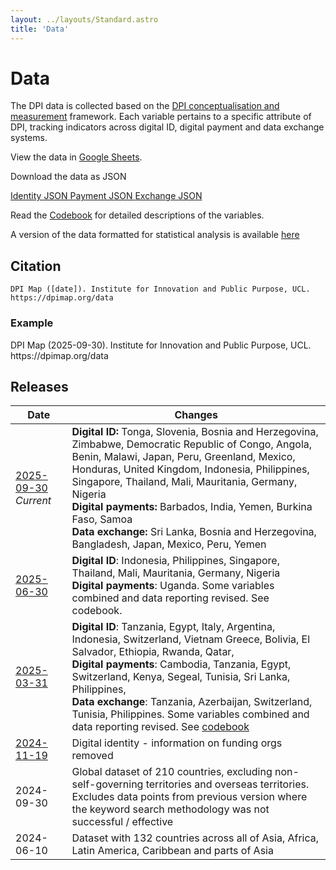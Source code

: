 ```yaml
---
layout: ../layouts/Standard.astro
title: 'Data'
---
```



# Data

The DPI data is collected based on the [DPI conceptualisation and measurement](/methodology) framework. Each variable pertains to a specific attribute of DPI, tracking indicators across digital ID, digital payment and data exchange systems.

View the data in <a class="underline text-blue-500" href="https://docs.google.com/spreadsheets/d/1YlaBSGV7oBnPZBBzm4BSF6MvIzN_ueozronnjHx5sx0">Google Sheets</a>.

Download the data as JSON

<div class="grid grid-cols-1 sm:grid-cols-3 gap-2">
  <a href="/data/2025-09-30/2025-09-30-identity.json" class="button-blue" onclick="trackDownload('identity')"><IdentityIcon class='inline-block mr-2' /> Identity JSON </a>
  <a href="/data/2025-09-30/2025-09-30-payment.json" class="button-blue" onclick="trackDownload('payment')"><PayIcon class='inline-block mr-2' /> Payment JSON </a>
  <a href="/data/2025-09-30/2025-09-30-exchange.json" class="button-blue" onclick="trackDownload('exchange')"><DataIcon class='inline-block mr-2' /> Exchange JSON </a>
</div>

Read the [Codebook](/codebook) for detailed descriptions of the variables.

A version of the data formatted for statistical analysis is available [here](https://drive.google.com/drive/folders/1dkIhzbEs6MQoULEjDhq_GXbuwMz-2Nxe)

## Citation

```
DPI Map ([date]). Institute for Innovation and Public Purpose, UCL. https://dpimap.org/data
```

### Example

<span class="text-sm">
DPI Map (2025-09-30). Institute for Innovation and Public Purpose, UCL. https://dpimap.org/data
</span>


## Releases

<div class="release-table">

| Date           | Changes                                   |
|----------------|-------------------------------------------|
| [2025-09-30] _Current_   | **Digital ID:** Tonga, Slovenia, Bosnia and Herzegovina, Zimbabwe, Democratic Republic of Congo, Angola, Benin, Malawi, Japan, Peru, Greenland, Mexico, Honduras, United Kingdom, Indonesia, Philippines, Singapore, Thailand, Mali, Mauritania, Germany, Nigeria <br/>**Digital payments:** Barbados, India, Yemen, Burkina Faso, Samoa <br/>**Data exchange:** Sri Lanka, Bosnia and Herzegovina, Bangladesh, Japan, Mexico, Peru, Yemen
| [2025-06-30] | **Digital ID**: Indonesia, Philippines, Singapore, Thailand, Mali, Mauritania, Germany, Nigeria <br/>**Digital payments**: Uganda. Some variables combined and data reporting revised. See codebook.
| [2025-03-31] | **Digital ID**: Tanzania, Egypt, Italy, Argentina, Indonesia, Switzerland, Vietnam Greece, Bolivia, El Salvador, Ethiopia, Rwanda, Qatar, <br/>**Digital payments**: Cambodia, Tanzania, Egypt, Switzerland, Kenya, Segeal, Tunisia, Sri Lanka, Philippines, <br/>**Data exchange**: Tanzania, Azerbaijan, Switzerland, Tunisia, Philippines. Some variables combined and data reporting revised. See [codebook](https://docs.google.com/spreadsheets/d/1JbpmZ1ap235wVCTcnA1dE5ghCWEzdFJXxyZz1FTRupk/edit?gid=201000496#gid=201000496) |
| [2024-11-19] | Digital identity - information on funding orgs removed |
| 2024-09-30   | Global dataset of 210 countries, excluding non-self-governing territories and overseas territories. Excludes data points from previous version where the keyword search methodology was not successful / effective |
| 2024-06-10   | Dataset with 132 countries across all of Asia, Africa, Latin America, Caribbean and parts of Asia

</div>

[2025-09-30]: https://docs.google.com/spreadsheets/d/1gFGNtmhUiCe8sG0J1vtM1FyiVklbFfD3_Lni8a25Nnk
[2025-06-30]: https://docs.google.com/spreadsheets/d/1w9Kikr6lWyr5HpdgCa_JcQVAQhwJxVBTEGDumjPeNAI
[2025-03-31]: https://docs.google.com/spreadsheets/d/15WRbF7g7MgL9dxKJ_7RJgUckNFx3Ebhs-j13AzEXFGw/edit?gid=1403655500#gid=1403655500
[2024-11-19]: https://docs.google.com/spreadsheets/d/1PSGB9QXLAHSBJczbim0vUaO2wZb8xAJ8RBaZAvNRlc4/edit?gid=1403655500#gid=1403655500

<script>
{`
  // the wrapper is a workaround to allow us to put inline js inside mdx
  // see: https://github.com/withastro/astro/issues/6327#issuecomment-1449301347
  function trackDownload(label) {
    if (typeof gtag === 'function') {
      gtag('event', 'download', {
        'event_category': 'data_json',
        'event_label': label
      });
    } else {
      console.log(\`gtag not available. Analytics event not sent for: download, data_json, \${label}\`);
    }
  }
`}
</script>
